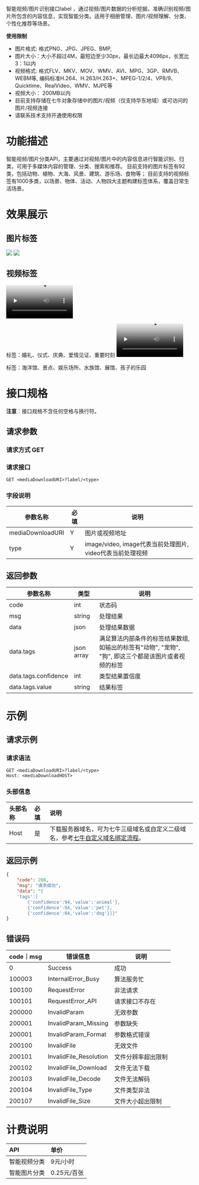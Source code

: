 智能视频/图片识别接口label ，通过视频/图片数据的分析挖掘，准确识别视频/图片所包含的内容信息，实现智能分类。适用于相册管理、图片/视频理解、分类、个性化推荐等场景。

**使用限制**
- 图片格式: 格式PNG、JPG、JPEG、BMP, 
- 图片大小：大小不超过4M，最短边至少30px，最长边最大4096px，长宽比3：1以内
- 视频格式:  格式FLV、MKV、MOV、WMV、AVI、MPG、3GP、RMVB、WEBM等, 编码标准H.264、H.263/H.263+、MPEG-1/2/4、VP8/9、Quicktime、RealVideo、WMV、MJPE等
- 视频大小： 200MB以内
- 目前支持存储在七牛对象存储中的图片/视频（仅支持华东地域）或可访问的图片/视频连接
- 请联系技术支持开通使用权限

# 功能描述
智能视频/图片分类API，主要通过对视频/图片中的内容信息进行智能识别、归类，可用于多媒体内容的管理、分类、搜索和推荐。
目前支持的图片标签有92类，包括动物、植物、大海、风景、建筑、游乐场、食物等；
目前支持的视频标签有1000多类，以场景、物体、活动、人物四大主题构建标签体系，覆盖日常生活场景。
# 效果展示
## 图片标签
![](https://dn-odum9helk.qbox.me/FoErAy9oa5499QzOPubCNvInkixT)
![](https://dn-odum9helk.qbox.me/Fu4_XSvXTh285_usnJTnXiWfidIU)
## 视频标签

<video id="video1" preload="none" poster="https://dn-odum9helk.qbox.me/FtQGrEZXb_caJJ3FhJv-ERs7B_x8"  width="180" controls="controls">
	<source src="https://dn-odum9helk.qbox.me/FvkZ9VtT_MmOPFeDJ1H-dF-WpBf9" type="video/mp4">
</video> 
                                           
标签：婚礼、仪式、庆典、爱情见证、重要时刻
<video id="video2" preload="none" poster="https://dn-odum9helk.qbox.me/FlM8Hw5x5Wk2-EQHo0VVckSYcLMH"  width="180" controls="controls">
	<source src="https://dn-odum9helk.qbox.me/lgt9msfiKWlOh4LizjCC9p0a98xH" type="video/mp4">
</video>

标签：海洋馆、景点、娱乐场所、水族馆、展馆、孩子的乐园


# 接口规格  

**注意**：接口规格不含任何空格与换行符。
## 请求参数
### 请求方式 GET
### 请求接口
```
GET <mediaDownloadURI>?label/<type>
```

### 字段说明

| 参数名称 | 必填 | 说明                                                         |
| -------- | ---- | ------------------------------------------------------------ |
| mediaDownloadURI| Y  | 图片或视频地址                       |
| type     | Y    | image/video, image代表当前处理图片, video代表当前处理视频 |

## 返回参数

| 参数名称             | 类型       | 说明                                                         |
| -------------------- | ---------- | ------------------------------------------------------------ |
| code                 | int        | 状态码                                                       |
| msg                  | string     | 处理结果                                                     |
| data                 | json       | 处理结果数据                                                 |
| data.tags            | json array | 满足算法内部条件的标签结果数组,如输出的标签有"动物", "宠物", "狗", 即这三个都是该图片或者视频的标签 |
| data.tags.confidence | int        | 类型结果置信度                                               |
| data.tags.value      | string     | 结果标签                                                     |


# 示例
## 请求示例
### 请求语法

```text
GET <mediaDownloadURI>?label/<type>
Host: <mediaDownloadHOST>
```
### 头部信息

| 头部名称 | 必填   | 说明 |
| :--- | :--- | :--------------------------------------- |
| Host | 是    | 下载服务器域名，可为七牛三级域名或自定义二级域名，参考[七牛自定义域名绑定流程](https://support.qiniu.com/question/68977)。 |


## 返回示例

```json
{
	"code": 200,
	"msg": "请求成功",
	"data": "{
	'tags':[
		{'confidence':94,'value':'animal'},
		{'confidence':94,'value':'pet'},
		{'confidence':84,'value':'dog'}]}"
}
```


## 错误码


| code｜msg | 错误信息                   |     说明           |
| --------- | ---------------------- |---------------------- |
| 0         | Success                |成功                |
| 100003    | InternalError_Busy     |算法服务忙
| 100100    | RequestError           |⾮法请求
| 100101    | RequestError_API       |请求接⼝不存在
| 200000    | InvalidParam           |⽆效参数
| 200001    | InvalidParam_Missing   |参数缺失
| 200001    | InvalidParam_Format    |参数格式错误
| 200100    | InvalidFile            |⽆效⽂件
| 200101    | InvalidFile_Resolution |⽂件分辨率超出限制
| 200102    | InvalidFile_Download   |⽂件⽆法下载
| 200103    | InvalidFile_Decode     |⽂件⽆法解码
| 200104    | InvalidFile_Type       |⽂件类型⾮法
| 200107    | InvalidFile_Size       |⽂件⼤⼩超出限制
# 计费说明
API         | 单价 
:-------------  | :--- 
智能视频分类| 9元/小时
智能图片分类| 0.25元/百张